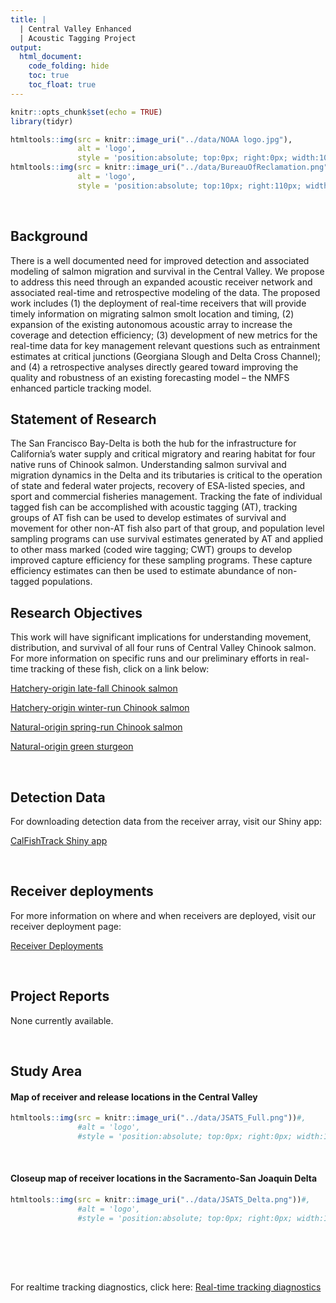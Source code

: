 ```yaml
---
title: |
  | Central Valley Enhanced
  | Acoustic Tagging Project
output:
  html_document:
    code_folding: hide
    toc: true
    toc_float: true
---
```

```r
knitr::opts_chunk$set(echo = TRUE)
library(tidyr)
```

```r
htmltools::img(src = knitr::image_uri("../data/NOAA logo.jpg"), 
               alt = 'logo', 
               style = 'position:absolute; top:0px; right:0px; width:100px;')
htmltools::img(src = knitr::image_uri("../data/BureauOfReclamation.png"), 
               alt = 'logo', 
               style = 'position:absolute; top:10px; right:110px; width:200px;')
```

<br/>


## Background

There is a well documented need for improved detection and associated modeling of salmon migration and survival in the Central Valley. We propose to address this need through an expanded acoustic receiver network and associated real-time and retrospective modeling of the data. The proposed work includes (1) the deployment of real-time receivers that will provide timely information on migrating salmon smolt location and timing, (2) expansion of the existing autonomous acoustic array to increase the coverage and detection efficiency; (3) development of new metrics for the real-time data for key management relevant questions such as entrainment estimates at critical junctions (Georgiana Slough and Delta Cross Channel); and (4) a retrospective analyses directly geared toward improving the quality and robustness of an existing forecasting model -- the NMFS enhanced particle tracking model.

## Statement of Research

The San Francisco Bay-Delta is both the hub for the infrastructure for California&rsquo;s water supply and critical migratory and rearing habitat for four native runs of Chinook salmon. Understanding salmon survival and migration dynamics in the Delta and its tributaries is critical to the operation of state and federal water projects, recovery of ESA-listed species, and sport and commercial fisheries management. Tracking the fate of individual tagged fish can be accomplished with acoustic tagging (AT), tracking groups of AT fish can be used to develop estimates of survival and movement for other non-AT fish also part of that group, and population level sampling programs can use survival estimates generated by AT and applied to other mass marked (coded wire tagging; CWT) groups to develop improved capture efficiency for these sampling programs.  These capture efficiency estimates can then be used to estimate abundance of non-tagged populations. 

## Research Objectives 

This work will have significant implications for understanding movement, distribution, and survival of all four runs of Central Valley Chinook salmon. For more information on specific runs and our preliminary efforts in real-time tracking of these fish, click on a link below:

[Hatchery-origin late-fall Chinook salmon](https://calfishtrack.github.io/real-time/pageCHLF.html)

[Hatchery-origin winter-run Chinook salmon](https://calfishtrack.github.io/real-time/pageLSWR.html)

[Natural-origin spring-run Chinook salmon](https://calfishtrack.github.io/real-time/pageBCSR.html)

[Natural-origin green sturgeon](https://calfishtrack.github.io/real-time/pageSRGS.html)

<br />

## Detection Data

For downloading detection data from the receiver array, visit our Shiny app:

[CalFishTrack Shiny app](http://oceanview.pfeg.noaa.gov/shiny/FED/CalFishTrack/)

<br />

## Receiver deployments

For more information on where and when receivers are deployed, visit our receiver deployment page:

[Receiver Deployments](https://calfishtrack.github.io/real-time/pageDEPLOY.html)

<br />

## Project Reports

None currently available.

<br />

## Study Area




#### Map of receiver and release locations in the Central Valley

```r
htmltools::img(src = knitr::image_uri("../data/JSATS_Full.png"))#, 
               #alt = 'logo', 
               #style = 'position:absolute; top:0px; right:0px; width:100px;')
```

<br />

#### Closeup map of receiver locations in the Sacramento-San Joaquin Delta

```r
htmltools::img(src = knitr::image_uri("../data/JSATS_Delta.png"))#, 
               #alt = 'logo', 
               #style = 'position:absolute; top:0px; right:0px; width:100px;')
```

<br />
<br />

<br />

For realtime tracking diagnostics, click here:
[Real-time tracking diagnostics](https://calfishtrack.github.io/real-time/pageREAL.html)
